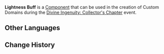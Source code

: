 {{Component Infobox
|id          = 5002
|image       = Item Lightness Buff.png
|load        = 4
|event       = Divine Ingenuity: Collector's Chapter
|description = An artificed buff designed to enhance the jumping capabilities of the character that picks it up for a certain duration.
|placement   = 
|category    = Buffs
|size        = 3 × 3 × 2
|limit       = 20
}}
'''Lightness Buff''' is a [[Component]] that can be used in the creation of Custom Domains during the [[Divine Ingenuity/2023-06-08|Divine Ingenuity: Collector's Chapter]] event.

==Other Languages==
{{Other Languages|default_hidden=1
|en      = Lightness Buff
|zhs     = 高跃助益
|zhs_rm  = Gāoyuè Zhùyì
|zht     = 高躍助益
|zht_rm  = Gāoyuè Zhùyì
|ja      = 高跳の助力
|ja_rm   = Takatobi no Joryoku{{Assumed}}
|ko      = 도약 버프
|es      = Bonificación saltarina
|fr      = Bonus de légèreté
|ru      = Усиление лёгкости
|th      = บัฟแห่งการกระโดด
|th_rm   = 
|vi      = Buff Nhảy Cao
|de      = Sprungbonus
|id      = Buff Peringan Bobot Tubuh
|pt      = Bônus da Leveza
|tr      = Hafiflik Güçlendirmesi
|it      = Bonus della leggerezza
}}

==Change History==
{{Change History|3.7}}